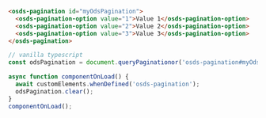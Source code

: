 ```html
<osds-pagination id="myOdsPagination">
  <osds-pagination-option value="1">Value 1</osds-pagination-option>
  <osds-pagination-option value="2">Value 2</osds-pagination-option>
  <osds-pagination-option value="3">Value 3</osds-pagination-option>
</osds-pagination>
```

```typescript
// vanilla typescript
const odsPagination = document.queryPaginationor('osds-pagination#myOdsPagination');

async function componentOnLoad() {
  await customElements.whenDefined('osds-pagination');
  odsPagination.clear();
}
componentOnLoad();
```
